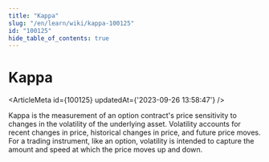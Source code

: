 ```yaml
---
title: "Kappa"
slug: "/en/learn/wiki/kappa-100125"
id: "100125"
hide_table_of_contents: true
---
```



# Kappa

<ArticleMeta id={100125} updatedAt={'2023-09-26 13:58:47'} />
<div className='border-solid border-b border-t-0 my-4 border-[var(--ifm-color-gray-300)]' />

Kappa is the measurement of an option contract's price sensitivity to changes in the volatility of the underlying asset. Volatility accounts for recent changes in price, historical changes in price, and future price moves. For a trading instrument, like an option, volatility is intended to capture the amount and speed at which the price moves up and down.
